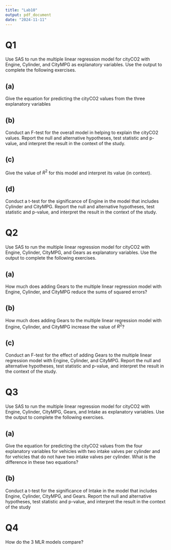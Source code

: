 ```yaml
---
title: "Lab10"
output: pdf_document
date: "2024-11-11"
---
```


# Q1 

Use SAS to run the multiple linear regression model for cityCO2 with Engine, Cylinder, and CityMPG as explanatory variables. Use the output to complete the following exercises.

## (a) 

Give the equation for predicting the cityCO2 values from the three explanatory variables

## (b) 

Conduct an F-test for the overall model in helping to explain the cityCO2 values. Report the null and alternative hypotheses, test statistic and p-value, and interpret the result in the context of the study.

## (c) 

Give the value of $R^2$ for this model and interpret its value (in context).

## (d) 

Conduct a t-test for the significance of Engine in the model that includes Cylinder and CityMPG. Report the null and alternative hypotheses, test statistic and p-value, and interpret the result in the context of the study.

\newpage

# Q2 

Use SAS to run the multiple linear regression model for cityCO2 with Engine, Cylinder, CityMPG, and Gears as explanatory variables. Use the output to complete the following exercises.

## (a) 

How much does adding Gears to the multiple linear regression model with Engine, Cylinder, and CityMPG reduce the sums of squared errors?

## (b) 

How much does adding Gears to the multiple linear regression model with Engine, Cylinder, and CityMPG increase the value of $R^2$?

## (c) 

Conduct an F-test for the effect of adding Gears to the multiple linear regression model with Engine, Cylinder, and CityMPG. Report the null and alternative hypotheses, test statistic and p-value, and interpret the result in the context of the study.

\newpage

# Q3 

Use SAS to run the multiple linear regression model for cityCO2 with Engine, Cylinder, CityMPG, Gears, and Intake as explanatory variables. Use the output to complete the following exercises.

## (a) 

Give the equation for predicting the cityCO2 values from the four explanatory variables for vehicles with two intake valves per cylinder and for vehicles that do not have two intake valves per cylinder. What is the difference in these two equations?

## (b) 

Conduct a t-test for the significance of Intake in the model that includes Engine, Cylinder, CityMPG, and Gears. Report the null and alternative hypotheses, test statistic and p-value, and interpret the result in the context of the study

\newpage

# Q4 

How do the 3 MLR models compare?